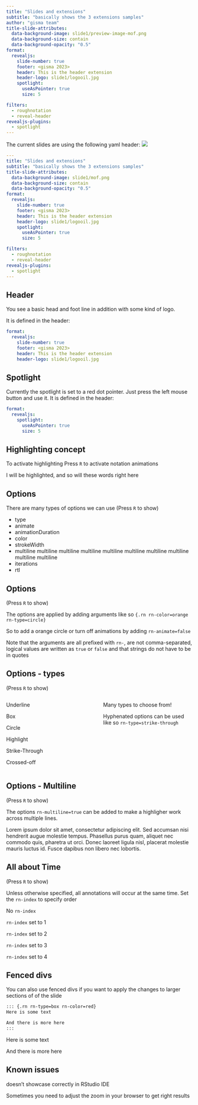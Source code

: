 ```yaml
---
title: "Slides and extensions"
subtitle: "basically shows the 3 extensions samples"
author: "gisma team"
title-slide-attributes:
  data-background-image: slide1/preview-image-mof.png
  data-background-size: contain
  data-background-opacity: "0.5"
format: 
  revealjs:
    slide-number: true
    footer: <gisma 2023>
    header: This is the header extension
    header-logo: slide1/logooil.jpg
    spotlight:
      useAsPointer: true
      size: 5

filters:
  - roughnotation
  - reveal-header
revealjs-plugins:
  - spotlight
---
```


The current slides are using the following yaml header:
![](slide1/preview-image-mof.png)

```yaml
---
title: "Slides and extensions"
subtitle: "basically shows the 3 extensions samples"
title-slide-attributes:
  data-background-image: slide1/mof.png
  data-background-size: contain
  data-background-opacity: "0.5"
format: 
  revealjs:
    slide-number: true
    footer: <gisma 2023>
    header: This is the header extension
    header-logo: slide1/logooil.jpg
    spotlight:
      useAsPointer: true
      size: 5

filters:
  - roughnotation
  - reveal-header
revealjs-plugins:
  - spotlight
---
```
## Header

You see a basic head and foot line in addition with some kind of logo.

It is defined in the header:
```yaml
format: 
  revealjs:
    slide-number: true
    footer: <gisma 2023>
    header: This is the header extension
    header-logo: slide1/logooil.jpg
```


## Spotlight

Currently the spotlight is set to a red dot pointer. Just press the left mouse button and use it. It is defined in the header:

```yaml
format: 
  revealjs:
    spotlight:
      useAsPointer: true
      size: 5
```
## Highlighting concept

To activate highlighting Press `R` to activate notation animations

I will be [highlighted]{.rn}, and so will [these words right here]{.rn}

## Options

There are many types of options we can use (Press `R` to show)

- [type]{.rn rn-type=circle}
- [animate]{.rn rn-animate=false}
- [animationDuration]{.rn rn-animationDuration=20000}
- [color]{.rn rn-color=blue}
- [strokeWidth]{.rn rn-strokeWidth=3}
- [multiline multiline multiline multiline multiline multiline multiline multiline multiline multiline]{.rn rn-multiline=true}
- [iterations]{.rn rn-iterations=1}
- [rtl]{.rn rn-rtl=false}

## Options

(Press `R` to show)

The options are applied by adding arguments like so `{.rn rn-color=orange rn-type=circle}`

So to add a [orange circle]{.rn rn-color=orange rn-type=circle} or [turn off animations]{.rn rn-type=underline rn-color=red rn-animate=false} by adding `rn-animate=false`

Note that the arguments are all prefixed with `rn-`, are [not]{.rn} comma-separated, logical values are written as `true` or `false` and that strings do not have to be in quotes

## Options - types

(Press `R` to show)

::: columns
::: {.column width="50%"}
[Underline]{.rn rn-type=underline rn-color=red}

[Box]{.rn rn-type=box rn-color=purple}

[Circle]{.rn rn-type=circle rn-color=blue}

[Highlight]{.rn rn-type=highlight}

[Strike-Through]{.rn rn-type=strike-through rn-color=green}

[Crossed-off]{.rn rn-type=crossed-off rn-color=orange}
:::

::: {.column width="50%"}
Many types to choose from!

Hyphenated options can be used like so `rn-type=strike-through`
:::
:::

## Options - Multiline

(Press `R` to show)

The options `rn-multiline=true` can be added to make a highligher work across multiple lines.

Lorem ipsum dolor sit amet, consectetur adipiscing elit. [Sed accumsan nisi hendrerit augue molestie tempus. Phasellus purus quam, aliquet nec commodo quis, pharetra ut orci. Donec laoreet ligula nisl, placerat molestie mauris luctus id.]{.rn rn-multiline=true} Fusce dapibus non libero nec lobortis.

## All about Time

(Press `R` to show)

Unless otherwise specified, all annotations will occur at the same time. Set the `rn-index` to specify order

[No `rn-index`]{.rn rn-color="red" rn-type="box"}

[`rn-index` set to 1]{.rn rn-color="orange" rn-type="box" rn-index=1}

[`rn-index` set to 2]{.rn rn-color="yellow" rn-type="box" rn-index=2}

[`rn-index` set to 3]{.rn rn-color="green" rn-type="box" rn-index=3}

[`rn-index` set to 4]{.rn rn-color="blue" rn-type="box" rn-index=4}

## Fenced divs

You can also use fenced divs if you want to apply the changes to larger sections of of the slide

````md
::: {.rn rn-type=box rn-color=red}
Here is some text

And there is more here
:::
````

::: {.rn rn-type=box rn-color=red}
Here is some text

And there is more here
:::

## Known issues

doesn't showcase correctly in RStudio IDE

Sometimes you need to adjust the zoom in your browser to get right results